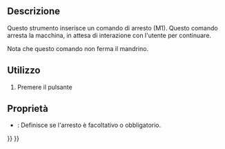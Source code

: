 <languages/>

{{Docnav
|[[CAM_Comment|Comment]]
|[[CAM_Custom|Custom]]
|[[CAM_Workbench|CAM]]
|IconL=CAM_Comment.svg
|IconR=CAM_Custom.svg
|IconC=Workbench_CAM.svg
}}

<div class="mw-translate-fuzzy">
{{GuiCommand/it|Name=Path Stop|Name/it=Stop|Workbenches=[[Path Workbench/it|Path]]|MenuLocation=Path → Comandi parziali → Stop|Shortcut=|SeeAlso=}}
</div>

<span id="Description"></span>
==Descrizione==

<div class="mw-translate-fuzzy">
Questo strumento inserisce un comando di arresto (M1). Questo comando arresta la macchina, in attesa di interazione con l'utente per continuare.
</div>

<div class="mw-translate-fuzzy">
Nota che questo comando non ferma il mandrino.
</div>

<span id="Usage"></span>
==Utilizzo==

<div class="mw-translate-fuzzy">
# Premere il pulsante {{KEY|[[Image:Path Stop.png|16px]] [[Path Stop/it|Stop]]}}
</div>

<span id="Properties"></span>
== Proprietà ==

* {{PropertyData|Stop}}: Definisce se l'arresto è facoltativo o obbligatorio.


{{Docnav
|[[CAM_Comment|Comment]]
|[[CAM_Custom|Custom]]
|[[CAM_Workbench|CAM]]
|IconL=CAM_Comment.svg
|IconR=CAM_Custom.svg
|IconC=Workbench_CAM.svg
}}

{{CAM_Tools_navi{{#translation:}}}}
{{Userdocnavi{{#translation:}}}}